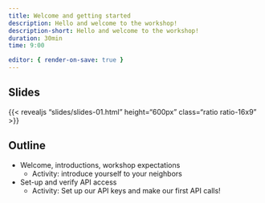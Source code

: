 ```yaml
---
title: Welcome and getting started
description: Hello and welcome to the workshop!
description-short: Hello and welcome to the workshop!
duration: 30min
time: 9:00

editor: { render-on-save: true }
---
```


## Slides

{{< revealjs "slides/slides-01.html" height="600px" class="ratio ratio-16x9" >}}

## Outline

- Welcome, introductions, workshop expectations
  - Activity: introduce yourself to your neighbors

- Set-up and verify API access
  - Activity: Set up our API keys and make our first API calls!
